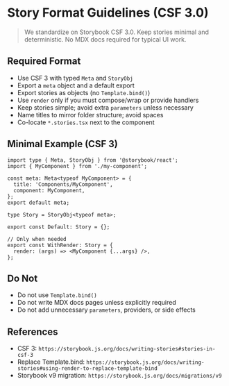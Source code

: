 
<Meta title="Getting Started / Documentation Guidelines" />

# Story Format Guidelines (CSF 3.0)

> We standardize on Storybook CSF 3.0. Keep stories minimal and deterministic. No MDX docs required for typical UI work.

## Required Format

- Use CSF 3 with typed `Meta` and `StoryObj`
- Export a `meta` object and a default export
- Export stories as objects (no `Template.bind()`)
- Use `render` only if you must compose/wrap or provide handlers
- Keep stories simple; avoid extra `parameters` unless necessary
- Name titles to mirror folder structure; avoid spaces
- Co-locate `*.stories.tsx` next to the component

## Minimal Example (CSF 3)

```tsx
import type { Meta, StoryObj } from '@storybook/react';
import { MyComponent } from './my-component';

const meta: Meta<typeof MyComponent> = {
  title: 'Components/MyComponent',
  component: MyComponent,
};
export default meta;

type Story = StoryObj<typeof meta>;

export const Default: Story = {};

// Only when needed
export const WithRender: Story = {
  render: (args) => <MyComponent {...args} />,
};
```

## Do Not

- Do not use `Template.bind()`
- Do not write MDX docs pages unless explicitly required
- Do not add unnecessary `parameters`, providers, or side effects

## References
- CSF 3: `https://storybook.js.org/docs/writing-stories#stories-in-csf-3`
- Replace Template.bind: `https://storybook.js.org/docs/writing-stories#using-render-to-replace-template-bind`
- Storybook v9 migration: `https://storybook.js.org/docs/migrations/v9`
